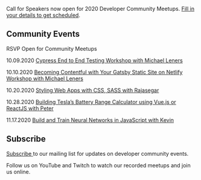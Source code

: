 
<Card>

<Text my={20}>Call for Speakers now open for 2020 Developer Community Meetups. <a href="https://forms.gle/25rCPEE6WwsjMQSs7" target="_blank" rel="noopener noreferrer">Fill in your details to get scheduled</a>.</Text>

## Community Events

RSVP Open for Community Meetups 

<Text my={20}>10.09.2020  <a href="https://www.eventbrite.com/e/javascript-and-friends-online-workshop-tickets-121222585015" target="_blank" rel="noopener noreferrer">Cypress End to End Testing Workshop with Michael Leners</a></Text>

<Text my={20}>10.10.2020  <a href="https://www.eventbrite.com/e/javascript-and-friends-online-workshop-tickets-121226613063" target="_blank" rel="noopener noreferrer">Becoming Contentful with Your Gatsby Static Site on Netlify Workshop with Michael Leners</a></Text>

<Text my={20}>10.20.2020  <a href="https://www.eventbrite.com/e/javascript-and-friends-online-meetup-tickets-122419573239" target="_blank" rel="noopener noreferrer">Styling Web Apps with CSS, SASS with Rajasegar</a></Text>

<Text my={20}>10.28.2020  <a href="https://www.eventbrite.com/e/javascript-and-friends-online-meetup-tickets-124781138745" target="_blank" rel="noopener noreferrer">Building Tesla’s Battery Range Calculator using Vue.js or ReactJS with Peter</a></Text>

<Text my={20}>11.17.2020  <a href="https://www.eventbrite.com/e/javascript-and-friends-online-meetup-tickets-126459745503" target="_blank" rel="noopener noreferrer">Build and Train Neural Networks in JavaScript with Kevin</a></Text>

## Subscribe

<a href="http://eepurl.com/gubqeb" target="_blank" rel="noopener noreferrer">Subscribe </a>to our mailing list for updates on developer community events. 

Follow us on YouTube and Twitch to watch our recorded meetups and join us online.

</Card>
